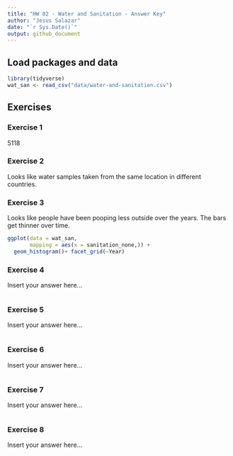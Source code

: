 ```yaml
---
title: "HW 02 - Water and Sanitation - Answer Key"
author: "Jesus Salazar"
date: "`r Sys.Date()`"
output: github_document
---
```


## Load packages and data

```r
library(tidyverse)
wat_san <- read_csv("data/water-and-sanitation.csv")
```

## Exercises

### Exercise 1

5118

### Exercise 2

Looks like water samples taken from the same location in different countries.

### Exercise 3

Looks like people have been pooping less outside over the years. The bars get thinner over time.

```r
ggplot(data = wat_san, 
       mapping = aes(x = sanitation_none,)) +
  geom_histogram()+ facet_grid(~Year)
```

### Exercise 4

Insert your answer here...

```r

```

### Exercise 5

Insert your answer here...

```r

```

### Exercise 6

Insert your answer here...

```r

```

### Exercise 7

Insert your answer here...

```r
  
```

### Exercise 8

Insert your answer here...

```r

```
